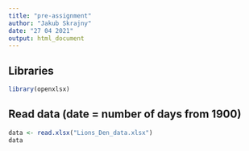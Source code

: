 ```yaml
---
title: "pre-assignment"
author: "Jakub Skrajny"
date: "27 04 2021"
output: html_document
---
```

## Libraries
```r
library(openxlsx)
```

## Read data (date = number of days from 1900)
```r
data <- read.xlsx("Lions_Den_data.xlsx")
data
```